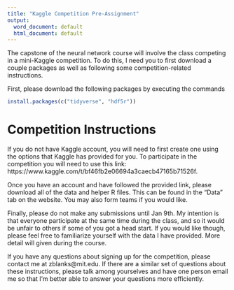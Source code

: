---
title: "Kaggle Competition Pre-Assignment"
output:
  word_document: default
  html_document: default
---
The capstone of the neural network course will involve the class competing in a mini-Kaggle competition. To do this, I need you to first download a couple packages as well as following some competition-related instructions.

First, please download the following packages by executing the commands

```{r, eval=F}
install.packages(c("tidyverse", "hdf5r"))
```

# Competition Instructions
If you do not have Kaggle account, you will need to first create one using the options that Kaggle has provided for you. To participate in the competition you will need to use this link: https://www.kaggle.com/t/bf46fb2e06694a3caecb47165b71526f. 

Once you have an account and have followed the provided link, please download all of the data and helper R files. This can be found in the "Data" tab on the website. You may also form teams if you would like.

Finally, please do not make any submissions until Jan 9th. My intention is that everyone participate at the same time during the class, and so it would be unfair to others if some of you got a head start. If you would like though, please feel free to familiarize yourself with the data I have provided. More detail will given during the course. 

If you have any questions about signing up for the competition, please contact me at zblanks@mit.edu. If there are a similar set of questions about these instructions, please talk among yourselves and have one person email me so that I'm better able to answer your questions more efficiently. 

